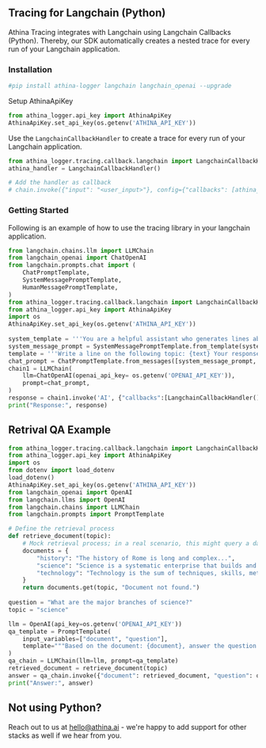 
## Tracing for Langchain (Python)
Athina Tracing integrates with Langchain using Langchain Callbacks (Python). Thereby, our SDK automatically creates a nested trace for every run of your Langchain application.

### Installation

```python
#pip install athina-logger langchain langchain_openai --upgrade
```

Setup AthinaApiKey

```python
from athina_logger.api_key import AthinaApiKey
AthinaApiKey.set_api_key(os.getenv('ATHINA_API_KEY'))
```
Use the `LangchainCallbackHandler` to create a trace for every run of your Langchain application.

```python
from athina_logger.tracing.callback.langchain import LangchainCallbackHandler
athina_handler = LangchainCallbackHandler()

# Add the handler as callback
# chain.invoke({"input": "<user_input>"}, config={"callbacks": [athina_handler]})
```

### Getting Started
Following is an example of how to use the tracing library in your langchain application.

```python
from langchain.chains.llm import LLMChain
from langchain_openai import ChatOpenAI
from langchain.prompts.chat import (
    ChatPromptTemplate,
    SystemMessagePromptTemplate,
    HumanMessagePromptTemplate,
)
from athina_logger.tracing.callback.langchain import LangchainCallbackHandler
from athina_logger.api_key import AthinaApiKey
import os
AthinaApiKey.set_api_key(os.getenv('ATHINA_API_KEY'))
 
system_template = '''You are a helpful assistant who generates lines about a particular topic'''
system_message_prompt = SystemMessagePromptTemplate.from_template(system_template)
template = '''Write a line on the following topic: {text} Your response:'''
chat_prompt = ChatPromptTemplate.from_messages([system_message_prompt, HumanMessagePromptTemplate.from_template(template)])
chain1 = LLMChain(
    llm=ChatOpenAI(openai_api_key= os.getenv('OPENAI_API_KEY')),
    prompt=chat_prompt,
)
response = chain1.invoke('AI', {"callbacks":[LangchainCallbackHandler()]})
print("Response:", response)
```

## Retrival QA Example

```python
from athina_logger.tracing.callback.langchain import LangchainCallbackHandler
from athina_logger.api_key import AthinaApiKey
import os
from dotenv import load_dotenv
load_dotenv()
AthinaApiKey.set_api_key(os.getenv('ATHINA_API_KEY'))
from langchain_openai import OpenAI
from langchain.llms import OpenAI
from langchain.chains import LLMChain
from langchain.prompts import PromptTemplate

# Define the retrieval process
def retrieve_document(topic):
    # Mock retrieval process; in a real scenario, this might query a database or perform a web search
    documents = {
        "history": "The history of Rome is long and complex...",
        "science": "Science is a systematic enterprise that builds and organizes knowledge...",
        "technology": "Technology is the sum of techniques, skills, methods..."
    }
    return documents.get(topic, "Document not found.")
    
question = "What are the major branches of science?"
topic = "science"

llm = OpenAI(api_key=os.getenv('OPENAI_API_KEY'))
qa_template = PromptTemplate(
    input_variables=["document", "question"],
    template="""Based on the document: {document}, answer the question: {question}"""
)
qa_chain = LLMChain(llm=llm, prompt=qa_template)
retrieved_document = retrieve_document(topic)
answer = qa_chain.invoke({"document": retrieved_document, "question": question}, config={"callbacks":[LangchainCallbackHandler()]})
print("Answer:", answer)
```

## Not using Python?
Reach out to us at hello@athina.ai - we're happy to add support for other stacks as well if we hear from you.
